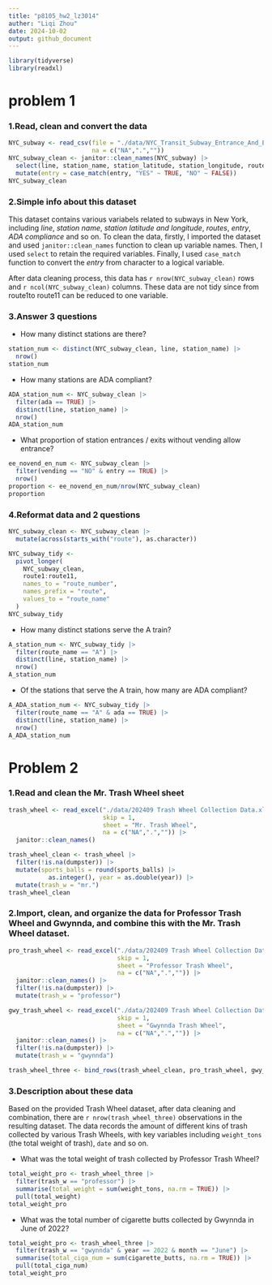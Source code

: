 ```yaml
---
title: "p8105_hw2_lz3014"
auther: "Liqi Zhou"
date: 2024-10-02
output: github_document
---
```


```r
library(tidyverse)
library(readxl)
```

# problem 1
### 1.Read, clean and convert the data
```r
NYC_subway <- read_csv(file = "./data/NYC_Transit_Subway_Entrance_And_Exit_Data.csv", 
                       na = c("NA",".",""))
NYC_subway_clean <- janitor::clean_names(NYC_subway) |>
  select(line, station_name, station_latitude, station_longitude, route1, route2, route3, route4, route5, route6, route7, route8, route9, route10, route11, entry, vending, entrance_type, ada) |>
  mutate(entry = case_match(entry, "YES" ~ TRUE, "NO" ~ FALSE))
NYC_subway_clean
```

### 2.Simple info about this dataset
This dataset contains various variabels related to subways in New York, including *line*, *station name*, *station latitude and longitude*, *routes*, *entry*, *ADA compliance* and so on. To clean the data, firstly, I imported the dataset and used `janitor::clean_names` function to clean up variable names. Then, I used `select` to retain the required variables. Finally, I used `case_match` function to convert the *entry* from character to a logical variable.

After data cleaning process, this data has `r nrow(NYC_subway_clean)` rows and `r ncol(NYC_subway_clean)` columns. These data are not tidy since from route1to route11 can be reduced to one variable. 

### 3.Answer 3 questions
- How many distinct stations are there?
```r
station_num <- distinct(NYC_subway_clean, line, station_name) |>
  nrow()
station_num
```

- How many stations are ADA compliant?
```r
ADA_station_num <- NYC_subway_clean |>
  filter(ada == TRUE) |>
  distinct(line, station_name) |>
  nrow()
ADA_station_num
```

- What proportion of station entrances / exits without vending allow entrance?
```r
ee_novend_en_num <- NYC_subway_clean |>
  filter(vending == "NO" & entry == TRUE) |>
  nrow()
proportion <- ee_novend_en_num/nrow(NYC_subway_clean)
proportion
```

### 4.Reformat data and 2 questions
```r
NYC_subway_clean <- NYC_subway_clean |>
  mutate(across(starts_with("route"), as.character))

NYC_subway_tidy <- 
  pivot_longer(
    NYC_subway_clean, 
    route1:route11, 
    names_to = "route_number", 
    names_prefix = "route", 
    values_to = "route_name"
  )
NYC_subway_tidy
```

- How many distinct stations serve the A train?
```r
A_station_num <- NYC_subway_tidy |>
  filter(route_name == "A") |>
  distinct(line, station_name) |>
  nrow()
A_station_num
```

- Of the stations that serve the A train, how many are ADA compliant?
```r
A_ADA_station_num <- NYC_subway_tidy |>
  filter(route_name == "A" & ada == TRUE) |>
  distinct(line, station_name) |>
  nrow()
A_ADA_station_num
```


# Problem 2
### 1.Read and clean the Mr. Trash Wheel sheet
```r
trash_wheel <- read_excel("./data/202409 Trash Wheel Collection Data.xlsx", 
                          skip = 1, 
                          sheet = "Mr. Trash Wheel", 
                          na = c("NA",".","")) |>
  janitor::clean_names()

trash_wheel_clean <- trash_wheel |>
  filter(!is.na(dumpster)) |> 
  mutate(sports_balls = round(sports_balls) |>
           as.integer(), year = as.double(year)) |>
  mutate(trash_w = "mr.")
trash_wheel_clean
```

### 2.Import, clean, and organize the data for Professor Trash Wheel and Gwynnda, and combine this with the Mr. Trash Wheel dataset.
```r
pro_trash_wheel <- read_excel("./data/202409 Trash Wheel Collection Data.xlsx", 
                              skip = 1, 
                              sheet = "Professor Trash Wheel", 
                              na = c("NA",".","")) |> 
  janitor::clean_names() |> 
  filter(!is.na(dumpster)) |>
  mutate(trash_w = "professor")
```

```r
gwy_trash_wheel <- read_excel("./data/202409 Trash Wheel Collection Data.xlsx", 
                              skip = 1, 
                              sheet = "Gwynnda Trash Wheel", 
                              na = c("NA",".","")) |> 
  janitor::clean_names() |> 
  filter(!is.na(dumpster)) |>
  mutate(trash_w = "gwynnda")
```

```r
trash_wheel_three <- bind_rows(trash_wheel_clean, pro_trash_wheel, gwy_trash_wheel)
```

### 3.Description about these data
Based on the provided Trash Wheel dataset, after data cleaning and combination, there are `r nrow(trash_wheel_three)` observations in the resulting dataset. The data records the amount of different kins of trash collected by various Trash Wheels, with key variables including `weight_tons` (the total weight of trash), `date` and so on.

- What was the total weight of trash collected by Professor Trash Wheel? 
```r
total_weight_pro <- trash_wheel_three |>
  filter(trash_w == "professor") |>
  summarise(total_weight = sum(weight_tons, na.rm = TRUE)) |>
  pull(total_weight)
total_weight_pro
```

- What was the total number of cigarette butts collected by Gwynnda in June of 2022?
```r
total_weight_pro <- trash_wheel_three |>
  filter(trash_w == "gwynnda" & year == 2022 & month == "June") |>
  summarise(total_ciga_num = sum(cigarette_butts, na.rm = TRUE)) |>
  pull(total_ciga_num)
total_weight_pro
```

